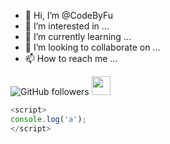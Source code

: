 - 👋 Hi, I’m @CodeByFu
- 👀 I’m interested in ...
- 🌱 I’m currently learning ...
- 💞️ I’m looking to collaborate on ...
- 📫 How to reach me ...

![GitHub followers](http://junkui.top/img.svg)  <img src="https://media.giphy.com/media/dxn6fRlTIShoeBr69N/giphy.gif" width="30">

<!---
CodeByFu/CodeByFu is a ✨ special ✨ repository because its `README.md` (this file) appears on your GitHub profile.
You can click the Preview link to take a look at your changes.
--->

```js
<script>
console.log('a');
</script>
```


